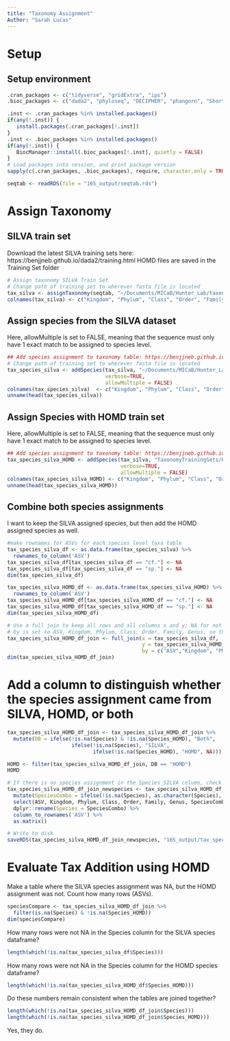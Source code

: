 ```yaml
---
title: "Taxonomy Assignment"
Author: "Sarah Lucas"
---
```

# Setup
## Setup environment
```r
.cran_packages <- c("tidyverse", "gridExtra", "ips")
.bioc_packages <- c("dada2", "phyloseq", "DECIPHER", "phangorn", "ShortRead"

.inst <- .cran_packages %in% installed.packages()
if(any(!.inst)) {
   install.packages(.cran_packages[!.inst])
}
.inst <- .bioc_packages %in% installed.packages()
if(any(!.inst)) {
   BiocManager::install(.bioc_packages[!.inst], quietly = FALSE)
}
# Load packages into session, and print package version
sapply(c(.cran_packages, .bioc_packages), require, character.only = TRUE)
```

```r
seqtab <- readRDS(file = "16S_output/seqtab.rds")
```

# Assign Taxonomy 
## SILVA train set
Download the latest SILVA training sets here: https://benjjneb.github.io/dada2/training.html
HOMD files are saved in the Training Set folder
```r
# Assign taxonomy SILVA Train Set
# Change path of training set to wherever fasta file is located
tax_silva <- assignTaxonomy(seqtab, "~/Documents/MICaB/Hunter_Lab/taxonomyTrainingSets/silva_nr_v132_train_set.fa.gz", multithread=TRUE)
colnames(tax_silva) <- c("Kingdom", "Phylum", "Class", "Order", "Family", "Genus")
```

## Assign species from the SILVA dataset
Here, allowMultiple is set to FALSE, meaning that the sequence must only have 1 exact match to be assigned to species level.
```r
## Add species assignment to taxonomy table: https://benjjneb.github.io/dada2/assign.html#species-assignment
# Change path of training set to wherever fasta file is located
tax_species_silva <- addSpecies(tax_silva, "~/Documents/MICaB/Hunter_Lab/taxonomyTrainingSets/silva_species_assignment_v132.fa.gz", 
                                verbose=TRUE, 
                                allowMultiple = FALSE)
colnames(tax_species_silva)  <- c("Kingdom", "Phylum", "Class", "Order", "Family", "Genus", "Species")
unname(head(tax_species_silva))
```

## Assign Species with HOMD train set
Here, allowMultiple is set to FALSE, meaning that the sequence must only have 1 exact match to be assigned to species level.
```r
## Add species assignment to taxonomy table: https://benjjneb.github.io/dada2/assign.html#species-assignment
tax_species_silva_HOMD <- addSpecies(tax_silva, "TaxonomyTrainingSets/HOMD_16S_rRNA_RefSeq_V15.1.p9_dada2_addspecies.fasta", 
                                     verbose=TRUE, 
                                     allowMultiple = FALSE)
colnames(tax_species_silva_HOMD) <- c("Kingdom", "Phylum", "Class", "Order", "Family", "Genus", "Species_HOMD")
unname(head(tax_species_silva_HOMD))
```

## Combine both species assignments
I want to keep the SILVA assigned species, but then add the HOMD assigned species as well.
```r
#make rownames for ASVs for each species level taxa table
tax_species_silva_df <- as.data.frame(tax_species_silva) %>%
  rownames_to_column('ASV')
tax_species_silva_df[tax_species_silva_df == "cf."] <- NA
tax_species_silva_df[tax_species_silva_df == "sp."] <- NA
dim(tax_species_silva_df)

tax_species_silva_HOMD_df <- as.data.frame(tax_species_silva_HOMD) %>%
  rownames_to_column('ASV')
tax_species_silva_HOMD_df[tax_species_silva_HOMD_df == "cf."] <- NA
tax_species_silva_HOMD_df[tax_species_silva_HOMD_df == "sp."] <- NA
dim(tax_species_silva_HOMD_df)

# Use a full join to keep all rows and all columns x and y; NA for not matching values.
# by is set to ASV, Kingdom, Phylum, Class, Order, Family, Genus, so the join must match on all these levels.
tax_species_silva_HOMD_df_join <- full_join(x = tax_species_silva_df, 
                                            y = tax_species_silva_HOMD_df, 
                                            by = c("ASV","Kingdom", "Phylum", "Class", "Order", "Family", "Genus"))
dim(tax_species_silva_HOMD_df_join)
```
# Add a column to distinguish whether the species assignment came from SILVA, HOMD, or both
```r
tax_species_silva_HOMD_df_join <- tax_species_silva_HOMD_df_join %>%
  mutate(DB = ifelse(!is.na(Species) & !is.na(Species_HOMD), "Both",
                     ifelse(!is.na(Species), "SILVA",
                            ifelse(!is.na(Species_HOMD), "HOMD", NA))))
```

```r
HOMD <- filter(tax_species_silva_HOMD_df_join, DB == "HOMD")
HOMD
```

```r
# If there is no species assignment in the Species_SILVA column, check the Species_HOMD column. If the Species_HOMD column says NA or sp. assign NA.
tax_species_silva_HOMD_df_join_newspecies <- tax_species_silva_HOMD_df_join %>%
  mutate(SpeciesCombo = ifelse(!is.na(Species), as.character(Species), as.character(Species_HOMD))) %>%
  select(ASV, Kingdom, Phylum, Class, Order, Family, Genus, SpeciesCombo, DB) %>%
  dplyr::rename(Species = SpeciesCombo) %>%
  column_to_rownames('ASV') %>%
  as.matrix()
```
```r
# Write to disk
saveRDS(tax_species_silva_HOMD_df_join_newspecies, "16S_output/tax_species_final_silva_HOMD.rds")
```

# Evaluate Tax Addition using HOMD

Make a table where the SILVA species assignment was NA, but the HOMD assignment was not. Count how many rows (ASVs).
```r
speciesCompare <- tax_species_silva_HOMD_df_join %>%
  filter(is.na(Species) & !is.na(Species_HOMD))
dim(speciesCompare)
```

How many rows were not NA in the Species column for the SILVA species dataframe?
```r
length(which(!is.na(tax_species_silva_df$Species)))
```
How many rows were not NA in the Species column for the HOMD species dataframe?
```r
length(which(!is.na(tax_species_silva_HOMD_df$Species_HOMD)))
```
Do these numbers remain consistent when the tables are joined together?
```r
length(which(!is.na(tax_species_silva_HOMD_df_join$Species)))
length(which(!is.na(tax_species_silva_HOMD_df_join$Species_HOMD)))
```
Yes, they do.